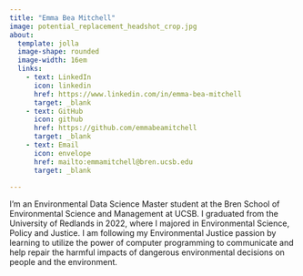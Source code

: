 ```yaml
---
title: "Emma Bea Mitchell"
image: potential_replacement_headshot_crop.jpg
about:
  template: jolla
  image-shape: rounded
  image-width: 16em
  links: 
    - text: LinkedIn
      icon: linkedin
      href: https://www.linkedin.com/in/emma-bea-mitchell
      target: _blank
    - text: GitHub
      icon: github
      href: https://github.com/emmabeamitchell
      target: _blank
    - text: Email
      icon: envelope
      href: mailto:emmamitchell@bren.ucsb.edu
      target: _blank

---
```


I'm an Environmental Data Science Master student at the Bren School of Environmental Science and Management at UCSB. I graduated from the University of Redlands in 2022, where I majored in Environmental Science, Policy and Justice. I am following my Environmental Justice passion by learning to utilize the power of computer programming to communicate and help repair the harmful impacts of dangerous environmental decisions on people and the environment. 


